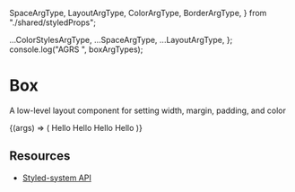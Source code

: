   SpaceArgType,
  LayoutArgType,
  ColorArgType,
  BorderArgType,
} from "./shared/styledProps";

  ...ColorStylesArgType,
  ...SpaceArgType,
  ...LayoutArgType,
};
console.log("AGRS ", boxArgTypes);

<Meta title="Core/Layout/Box" component={Box} />

# Box

A low-level layout component for setting width, margin, padding, and color

<Canvas withToolbar>
  <Story name="Default" argTypes={boxArgTypes}>
    {(args) => (
      <Box>
        <Box p={3} color="white" bg="blue">
          Hello
        </Box>
        <Box p={3} mt={2} colorStyle="error">
          Hello
        </Box>
        <Box p={3} mt={2} color="error">
          Hello
        </Box>
        <Box p={3} mt={2} color="warning">
          Hello
        </Box>
      </Box>
    )}
  </Story>
</Canvas>

<ArgsTable story="Default" />

## **Resources**

- [Styled-system API](https://styled-system.com/api)

